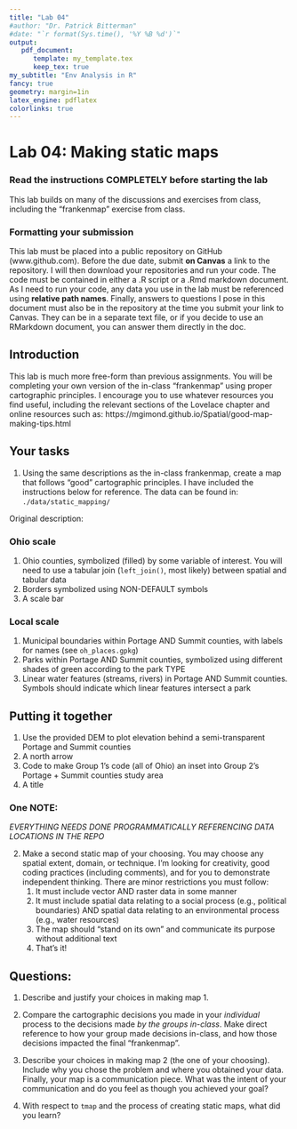 ```yaml
---
title: "Lab 04"
#author: "Dr. Patrick Bitterman"
#date: "`r format(Sys.time(), '%Y %B %d')`"
output: 
   pdf_document: 
      template: my_template.tex
      keep_tex: true
my_subtitle: "Env Analysis in R"
fancy: true
geometry: margin=1in
latex_engine: pdflatex
colorlinks: true
---
```


# Lab 04: Making static maps

### Read the instructions COMPLETELY before starting the lab

This lab builds on many of the discussions and exercises from class, including the "frankenmap" exercise from class.

### Formatting your submission

This lab must be placed into a public repository on GitHub (www.github.com). Before the due date, submit **on Canvas** a link to the repository. I will then download your repositories and run your code. The code must be contained in either a .R script or a .Rmd markdown document. As I need to run your code, any data you use in the lab must be referenced using **relative path names**. Finally, answers to questions I pose in this document must also be in the repository at the time you submit your link to Canvas. They can be in a separate text file, or if you decide to use an RMarkdown document, you can answer them directly in the doc.

## Introduction

This lab is much more free-form than previous assignments. You will be completing your own version of the in-class "frankenmap" using proper cartographic principles. I encourage you to use whatever resources you find useful, including the relevant sections of the Lovelace chapter and online resources such as: https://mgimond.github.io/Spatial/good-map-making-tips.html



## Your tasks

1. Using the same descriptions as the in-class frankenmap, create a map that follows "good" cartographic principles. I have included the instructions below for reference. The data can be found in: ```./data/static_mapping/```

  Original description:

### Ohio scale
1. Ohio counties, symbolized (filled) by some variable of interest. You will need to use a tabular join (`left_join()`, most likely) between spatial and tabular data
2. Borders symbolized using NON-DEFAULT symbols
3. A scale bar

### Local scale
1. Municipal boundaries within Portage AND Summit counties, with labels for names (see `oh_places.gpkg`)
2. Parks within Portage AND Summit counties, symbolized using different shades of green according to the park TYPE
3. Linear water features (streams, rivers) in Portage AND Summit counties. Symbols should indicate which linear features intersect a park

## Putting it together
1. Use the provided DEM to plot elevation behind a semi-transparent Portage and Summit counties
2. A north arrow
3. Code to make Group 1's code (all of Ohio) an inset into Group 2's Portage + Summit counties study area
4. A title

### One NOTE:

*EVERYTHING NEEDS DONE PROGRAMMATICALLY REFERENCING DATA LOCATIONS IN THE REPO*


2. Make a second static map of your choosing. You may choose any spatial extent, domain, or technique. I'm looking for creativity, good coding practices (including comments), and for you to demonstrate independent thinking. There are minor restrictions you must follow:
    1. It must include vector AND raster data in some manner
    2. It must include spatial data relating to a social process (e.g., political boundaries) AND spatial data relating to an environmental process (e.g., water resources)
    3. The map should "stand on its own" and communicate its purpose without additional text
    4. That's it!

## Questions:

1. Describe and justify your choices in making map 1. 

2. Compare the cartographic decisions you made in your *individual* process to the decisions made *by the groups in-class*. Make direct reference to how your group made decisions in-class, and how those decisions impacted the final "frankenmap".

3. Describe your choices in making map 2 (the one of your choosing). Include why you chose the problem and where you obtained your data. Finally, your map is a communication piece. What was the intent of your communication and do you feel as though you achieved your goal?

4. With respect to `tmap` and the process of creating static maps, what did you learn?